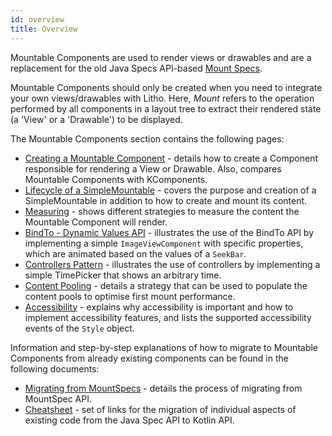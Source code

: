 ```yaml
---
id: overview
title: Overview
---
```


Mountable Components are used to render views or drawables and are a replacement for the old Java Specs API-based [Mount Specs](../../codegen/mount-specs.md).

Mountable Components should only be created when you need to integrate your own views/drawables with Litho. Here, *Mount* refers to the operation performed by all components in a layout tree to extract their rendered state (a 'View' or a 'Drawable') to be displayed.

The Mountable Components section contains the following pages:

* [Creating a Mountable Component](mountable-component.mdx) - details how to create a Component responsible for rendering a View or Drawable. Also, compares Mountable Components with KComponents.
* [Lifecycle of a SimpleMountable](mountable.mdx) - covers the purpose and creation of a SimpleMountable in addition to how to create and mount its content.
* [Measuring](mountable-measuring.mdx) - shows different strategies to measure the content the Mountable Component will render.
* [BindTo - Dynamic Values API](mountable-bindto.mdx) - illustrates the use of the BindTo API by implementing a simple `ImageViewComponent` with specific properties, which are animated based on the values of a `SeekBar`.
* [Controllers Pattern](mountable-controllers.mdx) - illustrates the use of controllers by implementing a simple TimePicker that shows an arbitrary time.
* [Content Pooling](mountable-preallocation.mdx) - details a strategy that can be used to populate the content pools to optimise first mount performance.
* [Accessibility](accessibility.mdx) - explains why accessibility is important and how to implement accessibility features, and lists the supported accessibility events of the `Style` object.

Information and step-by-step explanations of how to migrate to Mountable Components from already existing components can be found in the following documents:
* [Migrating from MountSpecs](../../kotlin/migrating-from-mountspecs.mdx) - details the process of migrating from MountSpec API.
* [Cheatsheet](../../kotlin/cheatsheet.mdx) - set of links for the migration of individual aspects of existing code from the Java Spec API to Kotlin API.

